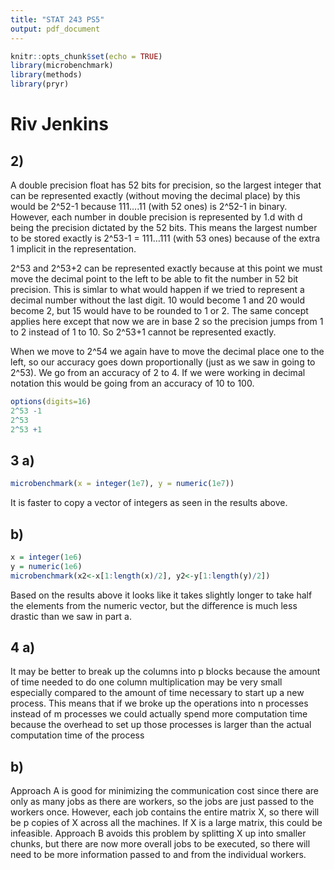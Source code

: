 ```yaml
---
title: "STAT 243 PS5"
output: pdf_document
---
```


```r
knitr::opts_chunk$set(echo = TRUE)
library(microbenchmark)
library(methods)
library(pryr)
```
# Riv Jenkins

## 2)
A double precision float has 52 bits for precision, so the largest integer that can be represented exactly (without moving the decimal place) by this would be 2^52-1 because 111....11 (with 52 ones) is 2^52-1 in binary. However, each number in double precision is represented by 1.d with d being the precision dictated by the 52 bits. This means the largest number to be stored exactly  is 2^53-1 = 111...111 (with 53 ones) because of the extra 1 implicit in the representation.

2^53 and 2^53+2 can be represented exactly because at this point we must move the decimal point to the left to be able to fit the number in 52 bit precision. This is simlar to what would happen if we tried to represent a decimal number without the last digit. 10 would become 1 and 20 would become 2, but 15 would have to be rounded to 1 or 2. The same concept applies here except that now we are in base 2 so the precision jumps from 1 to 2 instead of 1 to 10. So 2^53+1 cannot be represented exactly.

When we move to 2^54 we again have to move the decimal place one to the left, so our accuracy goes down proportionally (just as we saw in going to 2^53). We go from an accuracy of 2 to 4. If we were working in decimal notation this would be going from an accuracy of 10 to 100.
```r
options(digits=16)
2^53 -1
2^53
2^53 +1
```

## 3 a)
```r
microbenchmark(x = integer(1e7), y = numeric(1e7))
```
It is faster to copy a vector of integers as seen in the results above.

##   b)
```r
x = integer(1e6)
y = numeric(1e6)
microbenchmark(x2<-x[1:length(x)/2], y2<-y[1:length(y)/2])
```

Based on the results above it looks like it takes slightly longer to take half the elements from the numeric vector, but the difference is much less drastic than we saw in part a.

## 4 a)
It may be better to break up the columns into p blocks because the amount of time needed to do one column multiplication may be very small especially compared to the amount of time necessary to start up a new process. This means that if we broke up the operations into n processes instead of m processes we could actually spend more computation time because the overhead to set up those processes is larger than the actual computation time of the process

##   b)
Approach A is good for minimizing the communication cost since there are only as many jobs as there are workers, so the jobs are just passed to the workers once. However, each job contains the entire matrix X, so there will be p copies of X across all the machines. If X is a large matrix, this could be infeasible. Approach B avoids this problem by splitting X up into smaller chunks, but there are now more overall jobs to be executed, so there will need to be more information passed to and from the individual workers.